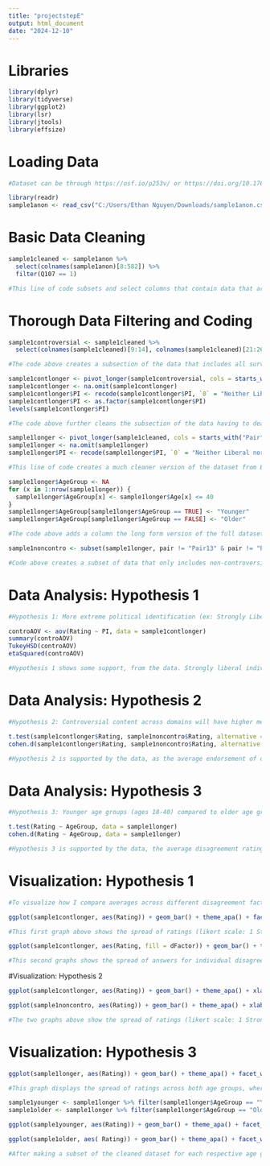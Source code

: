 ---
title: "projectstepE"
output: html_document
date: "2024-12-10"
---
# Libraries
```{r}
library(dplyr)
library(tidyverse)
library(ggplot2)
library(lsr)
library(jtools)
library(effsize)
```

# Loading Data
```{r}
#Dataset can be through https://osf.io/p253v/ or https://doi.org/10.17605/OSF.IO/P253V

library(readr)
sample1anon <- read_csv("C:/Users/Ethan Nguyen/Downloads/sample1anon.csv")
```

# Basic Data Cleaning
```{r}
sample1cleaned <- sample1anon %>% 
  select(colnames(sample1anon)[8:582]) %>% 
  filter(Q107 == 1)

#This line of code subsets and select columns that contain data that are of interest to this study and utilizes the 'filter' function from dplyr to only include participants who consented to the study
```

# Thorough Data Filtering and Coding
```{r}
sample1controversial <- sample1cleaned %>% 
  select(colnames(sample1cleaned)[9:14], colnames(sample1cleaned)[21:26], colnames(sample1cleaned)[33:38], colnames(sample1cleaned)[51:56], starts_with("Pair13"), starts_with("Pair18"), starts_with("Pair19"), starts_with("Pair26"), starts_with("Pair28"), starts_with("Pair29"), starts_with("Pair32"), starts_with("Pair33"), starts_with("Pair34"), starts_with("Pair43"), starts_with("Pair52"), starts_with("Pair53"), starts_with("Pair57"), starts_with("Pair58"), starts_with("Pair62"), starts_with("Pair63"), starts_with("Pair64"), starts_with("Pair66"), starts_with("Pair67"), starts_with("Pair70"), starts_with("Pair74"), starts_with("Pair76"), starts_with("Pair83"), starts_with("Pair86"), starts_with("Pair90"), starts_with("Pair91"), colnames(sample1cleaned)[573:575])

#The code above creates a subsection of the data that includes all survey questions with controversial content

sample1contlonger <- pivot_longer(sample1controversial, cols = starts_with("Pair"), names_to = c("pair", "dFactor"), names_sep = "_", values_to = "Rating")
sample1contlonger <- na.omit(sample1contlonger)
sample1contlonger$PI <- recode(sample1contlonger$PI, `0` = "Neither Liberal nor Conservative", `-1` = "Slightly Liberal", `-2` = "Liberal", `-3` = "Strongly Liberal", `1` = "Strongly Conservative", `2` = "Conservative", `3` = "Slightly Conservative")
sample1contlonger$PI <- as.factor(sample1contlonger$PI)
levels(sample1contlonger$PI)

#The code above further cleans the subsection of the data having to deal with controversial topics so it is more fit for data analysis, as it only contains responses to questions coded for controversial content and isolates each disagreement factor as an individual variable by turning the dataset into long format.

sample1longer <- pivot_longer(sample1cleaned, cols = starts_with("Pair"), names_to = c("pair", "dFactor"), names_sep = "_",  values_to = "Rating")
sample1longer <- na.omit(sample1longer)
sample1longer$PI <- recode(sample1longer$PI, `0` = "Neither Liberal nor Conservative", `-1` = "Slightly Liberal", `-2` = "Liberal", `-3` = "Strongly Liberal", `1` = "Strongly Conservative", `2` = "Conservative", `3` = "Slightly Conservative")

#This line of code creates a much cleaner version of the dataset from Basic Data Cleaning that omits NA values, separates disagreement factor as an individual variable, and changes some factors into words that make more sense when graphed. This is achieved through turning the dataset into long format.

sample1longer$AgeGroup <- NA
for (x in 1:nrow(sample1longer)) {
  sample1longer$AgeGroup[x] <- sample1longer$Age[x] <= 40
}
sample1longer$AgeGroup[sample1longer$AgeGroup == TRUE] <- "Younger"
sample1longer$AgeGroup[sample1longer$AgeGroup == FALSE] <- "Older"

#The code above adds a column the long form version of the full dataset that indicates whether a response belongs to someone of a younger or older demographic, with the cutoff for younger demographics being 40 years old, as it is the oldest age that a Millennial could have possibly been at the time of this study. 

sample1noncontro <- subset(sample1longer, pair != "Pair13" & pair != "Pair2" & pair != "Pair4" & pair != "Pair6" & pair != "Pair9" & pair != "Pair18" & pair != "Pair19" & pair != "Pair26" & pair != "Pair28" & pair != "Pair29" & pair != "Pair32" & pair != "Pair33" & pair != "Pair34" & pair != "Pair43" & pair != "Pair52" & pair != "Pair53" & pair != "Pair57" & pair != "Pair58" & pair != "Pair62" & pair != "Pair63" & pair != "Pair64" & pair != "Pair66" & pair != "Pair67" & pair != "Pair70" & pair != "Pair74" & pair != "Pair76" & pair != "Pair83" & pair != "Pair86" & pair != "Pair90" & pair != "Pair91")

#Code above creates a subset of data that only includes non-controversial content for stronger comparison between items pairings based on this metric. 
```

# Data Analysis: Hypothesis 1
```{r}
#Hypothesis 1: More extreme political identification (ex: Strongly Liberal vs Slightly Liberal) will be associated with higher ratings across all disagreement factors in disagreement scenarios coded for controversial content or topics when compared to participants with less extreme political identifications. 

controAOV <- aov(Rating ~ PI, data = sample1contlonger)
summary(controAOV)
TukeyHSD(controAOV)
etaSquared(controAOV)

#Hypothesis 1 shows some support, from the data. Strongly liberal individuals are more likely to rate disagreement factors as a probable cause for disagreement when compared to slightly liberal individuals, but do not statistically differ from Liberal individuals. Strongly conservative individuals are more likely to rate disagreement factors as a probable cause for disagreement when compared to slightly conservative individuals, but do not statistically differ from Conservative individuals. This finding verifies that there are some observable differences between political identifications in how likely they see disagreement occurring based on different reasons. Interestingly, individuals in the center of the political spectrum differ from Liberal and Slightly Conservative individuals the most, while also showing statistically significant differences from Strongly Liberal individuals. However, the partial eta-squared value for this ANOVA is 0.0161, meaning the effect size for political affiliation is small. 
```

# Data Analysis: Hypothesis 2
```{r}
#Hypothesis 2: Controversial content across domains will have higher mean ratings across all disagreement factors when compared to uncontroversial content.

t.test(sample1contlonger$Rating, sample1noncontro$Rating, alternative = "greater")
cohen.d(sample1contlonger$Rating, sample1noncontro$Rating, alternative = "greater")

#Hypothesis 2 is supported by the data, as the average endorsement of disagreement reasons for controversial topic is significantly greater when compared to non-controversial topics (t = 49.466 p < 0.0001). Effect size for this finding is medium according to a Cohen's d calculation (d = 0.666). This hypothesis generates an expected, but necessary to verify, point that participants find more reasons to disagree between controversial topics. 
```

# Data Analysis: Hypothesis 3
```{r}
#Hypothesis 3: Younger age groups (ages 18-40) compared to older age groups (ages 41-75) will have lower averages across all items and all disagreement factors

t.test(Rating ~ AgeGroup, data = sample1longer)
cohen.d(Rating ~ AgeGroup, data = sample1longer)

#Hypothesis 3 is supported by the data, the average disagreement rating in younger demographics is statistically significantly different than ratings by older demographics, t = -9.2046, p < 0.0001. However, the Cohen's d value for this calculation is 0.1367, meaning that the effect size of this result is extremely small. 
```

# Visualization: Hypothesis 1
```{r}
#To visualize how I compare averages across different disagreement factors, I will use bar graphs to visualize the difference in averages and spread between two different groups on the same disagreement factor.

ggplot(sample1contlonger, aes(Rating)) + geom_bar() + theme_apa() + facet_wrap(~PI) + xlab("Disagreement Rating") + ylab("Number of Ratings")

#This first graph above shows the spread of ratings (likert scale: 1 Strongly disagree, 7 = Strongly Agree) irrespective of factor across different political affiliations.

ggplot(sample1contlonger, aes(Rating, fill = dFactor)) + geom_bar() + theme_apa() + facet_wrap(vars(PI)) + xlab("Disagreement Rating") + ylab("Number of Ratings") + scale_fill_discrete(name = "Disagreement Factor")

#This second graphs shows the spread of answers for individual disagreement factors within each political affiliation. Disagreement Factors, rated based on how likely they are to be a valid reason for disagreement: 1 = Perceived threat, 2 = The complexity of the topic, 3 = Moral reasons, 4 = Political reasons, 5 = Religious reasons, 6 = Perceived harm
```

#Visualization: Hypothesis 2
```{r}
ggplot(sample1contlonger, aes(Rating)) + geom_bar() + theme_apa() + xlab("Disagreement Rating") + ylab("Number of Ratings")

ggplot(sample1noncontro, aes(Rating)) + geom_bar() + theme_apa() + xlab("Disagreement Rating") + ylab("Number of Ratings")

#The two graphs above show the spread of ratings (likert scale: 1 Strongly disagree, 7 = Strongly Agree) for all itmes across controversial and non-controversial topics respectively. 
```

# Visualization: Hypothesis 3
```{r}
ggplot(sample1longer, aes(Rating)) + geom_bar() + theme_apa() + facet_wrap(~AgeGroup) + xlab("Disagreement Rating") + ylab("Number of Ratings")

#This graph displays the spread of ratings across both age groups, where we see both age groups demonstrating a bi-modal shape, but the younger age group shows a more pronounced second peak around the 5th, 6th, and 7th bins.

sample1younger <- sample1longer %>% filter(sample1longer$AgeGroup == "Younger")
sample1older <- sample1longer %>% filter(sample1longer$AgeGroup == "Older")

ggplot(sample1younger, aes(Rating)) + geom_bar() + theme_apa() + facet_wrap(~AgeGroup) + xlab("Disagreement Rating") + ylab("Number of Ratings")

ggplot(sample1older, aes( Rating)) + geom_bar() + theme_apa() + facet_wrap(~AgeGroup) + xlab("Disagreement Rating") + ylab("Number of Ratings")

#After making a subset of the cleaned dataset for each respective age group, I have constructed two graphs to better show the spread of ratings within each specific age group. 
```

